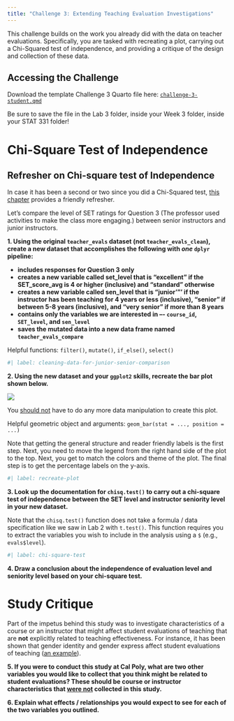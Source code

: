 ```yaml
---
title: "Challenge 3: Extending Teaching Evaluation Investigations"
---
```


This challenge builds on the work you already did with the data on
teacher evaluations. Specifically, you are tasked with recreating
a plot, carrying out a Chi-Squared test of independence, and 
providing a critique of the design and collection of these data. 

## Accessing the Challenge

Download the template Challenge 3 Quarto file here: <a href="../student/challenge-3-student.qmd" download>`challenge-3-student.qmd`</a> 

::: {.callout-important}
Be sure to save the file in the Lab 3 folder, inside your Week 3 folder, inside your STAT 331 folder! 
:::

# Chi-Square Test of Independence

::: callout-tip
## Refresher on Chi-square test of Independence

In case it has been a second or two since you did a Chi-Squared test, [this chapter](https://openintro-ims.netlify.app/inference-tables#inference-tables) provides a friendly refresher. 
:::

Let’s compare the level of SET ratings for Question 3 (The professor used activities to make the class more engaging.) between senior instructors and junior instructors.

**1. Using the original `teacher_evals` dataset (not `teacher_evals_clean`), create a new dataset that accomplishes the following with *one* `dplyr` pipeline:**

-   **includes responses for Question 3 only**
- **creates a new variable called set_level that is "excellent" if the SET_score_avg is 4 or higher (inclusive) and "standard" otherwise**
- **creates a new variable called sen_level that is "junior'”' if the instructor has been teaching for 4 years or less (inclusive), "senior" if between 5-8 years (inclusive), and "very senior" if more than 8 years**
-   **contains only the variables we are interested in –- `course_id`, `SET_level`, and `sen_level`**
-   **saves the mutated data into a new data frame named `teacher_evals_compare`**

::: callout-tip
Helpful functions: `filter()`, `mutate()`, `if_else()`, `select()`
:::

```r
#| label: cleaning-data-for-junior-senior-comparison

```

**2. Using the new dataset and your `ggplot2` skills, recreate the bar plot shown below.**

![](images/challenge-3-plot-to-recreate.png)

::: callout-tip
You [should not]{.underline} have to do any more data manipulation to create this plot.

Helpful geometric object and arguments: `geom_bar(stat = ..., position = ...)`

Note that getting the general structure and reader friendly labels is the first step. Next, you need to move the legend from the right hand side of the plot to the top. Next, you get to match the colors and theme of the plot. The final step is to get the percentage labels on the y-axis.
:::

```r
#| label: recreate-plot

```

**3. Look up the documentation for `chisq.test()` to carry out a chi-square test of independence between the SET level and instructor seniority level in your new dataset.**

::: callout-tip
Note that the `chisq.test()` function does not take a formula / data specification like we saw in Lab 2 with `t.test()`. This function requires you to extract the variables you wish to include in the analysis using a `$` (e.g., `evals$level`).
:::

```r
#| label: chi-square-test

```

**4. Draw a conclusion about the independence of evaluation level and seniority level based on your chi-square test.**

# Study Critique

Part of the impetus behind this study was to investigate characteristics of a course or an instructor that might affect student evaluations of teaching that are **not** explicitly related to teaching effectiveness. For instance, it has been shown that gender identity and gender express affect student evaluations of teaching ([an example](https://link.springer.com/article/10.1007/s10755-014-9313-4?nr_email_referer=1)).

**5. If you were to conduct this study at Cal Poly, what are two other variables you would like to collect that you think might be related to student evaluations? These should be course or instructor characteristics that [were not]{.underline} collected in this study.**

**6. Explain what effects / relationships you would expect to see for each of the two variables you outlined.**
